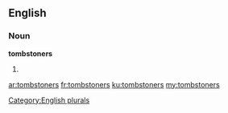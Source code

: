 ==English==

===Noun===
'''tombstoners'''

# {{plural of|[[tombstoner]]}}

[[Category:English plurals]]

[[ar:tombstoners]]
[[fr:tombstoners]]
[[ku:tombstoners]]
[[my:tombstoners]]